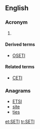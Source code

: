 {{also|seti}}
==English==
{{wikipedia}}

===Acronym===
{{rfc-header|Acronym}}
{{head|en|acronym}}

# {{context|astronomy|lang=en}} {{acronym of|Search for [[extraterrestrial|Extraterrestrial]] Intelligence|lang=en}}

====Derived terms====
* [[OSETI]]

====Related terms====
* [[CETI]]

===Anagrams===
* [[ETSI#English|ETSI]]
* [[site#English|site]]
* [[ties#English|ties]]

[[et:SETI]]
[[tr:SETI]]